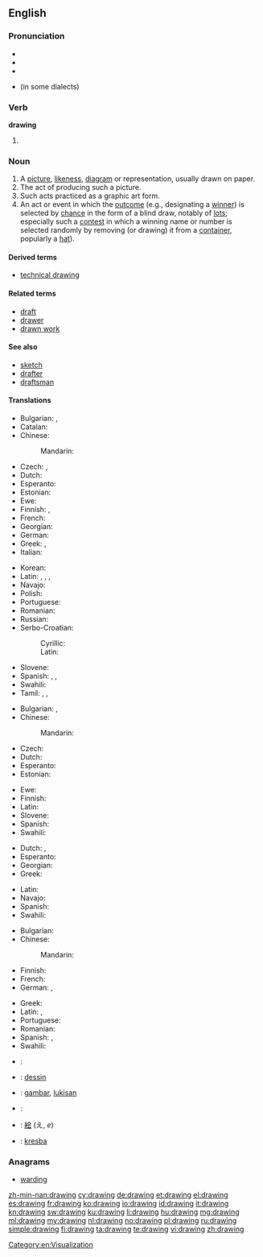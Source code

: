==English==

===Pronunciation===
{{wikipedia}}
* {{audio|en-us-drawing.ogg|Audio (US)}}
* {{IPA|/ˈdɹɑ.ɪŋ(ɡ)/|/ˈdɹɔ.ɪŋ(ɡ)/|/ˈdɹɑɹɪŋ(ɡ)/|/ˈdɹɔɹɪŋ(ɡ)/|lang=en}}
* {{rhymes|ɔːɪŋ}}
* {{rhymes|ɔːɹɪŋ}} (in some dialects)

===Verb===
'''drawing'''

# {{present participle of|draw}}

===Noun===
{{en-noun}}

# A [[picture]], [[likeness]], [[diagram]] or representation, usually drawn on paper.
# The act of producing such a picture.
# Such acts practiced as a graphic art form.
# An act or event in which the [[outcome]] (e.g., designating a [[winner]]) is selected by [[chance]] in the form of a blind draw, notably of [[lot]]s; especially such a [[contest]] in which a winning name or number is selected randomly by removing (or drawing) it from a [[container]], popularly a [[hat]]).

====Derived terms====
* [[technical drawing]]

====Related terms====
* [[draft]]
* [[drawer]]
* [[drawn work]]

====See also====
* [[sketch]]
* [[drafter]]
* [[draftsman]]

====Translations====
{{trans-top|picture, likeness, diagram or representation}}
* Bulgarian: {{t|bg|рисунка|f}},{{t-|bg|чертеж|m}}
* Catalan: {{t|ca|dibuix|m}}
* Chinese:
*: Mandarin: {{zh-tsp|[[圖]][[畫]]|[[图]][[画]]|túhuà}}
* Czech: {{t-|cs|kresba|f}}, {{t-|cs|nákres|m}}
* Dutch: {{t+|nl|tekening}}
* Esperanto: {{t|eo|desegnaĵo}}
* Estonian: {{t+|et|joonistus}}
* Ewe: {{t|ee|nutata}}
* Finnish: {{t-|fi|piirros}}, {{t+|fi|piirustus}}
* French: {{t+|fr|dessin|m}}
* Georgian: {{t|ka|ხატვა|tr=xatva|sc=Geor}}
* German: {{t+|de|Zeichnung|f}}
* Greek: {{t+|el|σχέδιο|n|tr=schédio}}, {{t|el|σχεδίασμα|n|tr=schedíasma}}
* Italian: {{t+|it|disegno|m}}
{{trans-mid}}
* Korean: {{t|ko|그림|tr=geulim}}
* Latin: {{t|la|imago}}, {{t|la|descriptio}}, {{t|la|forma}}, {{t|la|designatio}}
* Navajo: {{tø|nv|naashchʼąąʼ}}
* Polish: {{t+|pl|rysunek|m}}
* Portuguese: {{t+|pt|desenho}}
* Romanian: {{t-|ro|desen|n}}
* Russian: {{t|ru|рисунок|alt=рису́нок|tr=risúnok|m|sc=Cyrl}}
* Serbo-Croatian:
*: Cyrillic: {{t|sh|цртеж|m}}
*: Latin: {{t|sh|crtež|m}}
* Slovene: {{t+|sl|risba|f}}
* Spanish: {{t+|es|dibujo|m}}, {{t-|es|esquema|m}}, {{t+|es|croquis|m}}
* Swahili: {{t+|sw|mchoro|xs=Swahili}}
* Tamil: {{t|ta|ஓவியம்|sc=Taml}}, {{t|ta|படம்|sc=Taml}}, {{t|ta|கீறல்|sc=Taml}}
{{trans-bottom}}

{{trans-top|act of producing a picture}}
* Bulgarian: {{t|bg|рисуване|n}}, {{t|bg|чертане|n}}
* Chinese:
*: Mandarin: {{zh-tsp|[[繪]][[圖]]|[[绘]][[图]]|huìtú}}
* Czech: {{t-|cs|kresba|f}}
* Dutch: {{t+|nl|tekenen|n}}
* Esperanto: {{t|eo|desegnado}}
* Estonian: {{t+|et|joonistamine}}
{{trans-mid}}
* Ewe: {{t|ee|nutata}}
* Finnish: {{t-|fi|piirtäminen}}
* Latin: {{t|la|graphidis scientia}}
* Slovene: {{t|sl|risanje|n}}
* Spanish: {{t+|es|dibujar}}
* Swahili: {{t+|sw|mchoro|xs=Swahili}}
{{trans-bottom}}

{{trans-top|graphic art form}}
* Dutch: {{t+|nl|tekenen|n}}, {{t-|nl|tekenkunst}}
* Esperanto: {{t|eo|desegnado}}
* Georgian: {{t|ka|ხატვა|tr=xatva|sc=Geor}}
* Greek: {{t+|el|σχέδιο|n|tr=skhédio}}
{{trans-mid}}
* Latin: {{t|la|graphis}}
* Navajo: {{tø|nv|naashchʼąąʼ}}
* Spanish: {{t+|es|dibujo|m}}
* Swahili: {{t+|sw|mchoro|xs=Swahili}}
{{trans-bottom}}

{{trans-top|action where the outcome is selected by chance using a draw}}
* Bulgarian: {{t|bg|теглене|n}}
* Chinese:
*: Mandarin: {{zh-tsp|[[抽]][[籤]]|[[抽]][[签]]|chōuqiān}}
* Finnish: {{t|fi|nostoarvonta}}
* French: {{t+|fr|pige|f}}
* German: {{t|de|Auslosung|f}}, {{t+|de|Ziehung|f}}
{{trans-mid}}
* Greek: {{t|el|κλήρωση|f|tr=klírosi}}
* Latin: {{t|la|lineamenta}}, {{t|la|adumbratio}}
* Portuguese: {{t|pt|sorteio|m}}
* Romanian: {{t|ro|tragere|f}}
* Spanish: {{t-|es|sorteo|m}}, {{t-|es|rifa|f}}
* Swahili: {{t+|sw|mchoro|xs=Swahili}}
{{trans-bottom}}

{{checktrans-top}}
* {{ttbc|el}}: {{t|el|σχεδίαση|f|tr=σχεδίαση}}
* {{ttbc|fr}}: [[dessin]] {{m}}
* {{ttbc|id}}: [[gambar]], [[lukis|lukisan]]
{{trans-mid}}
* {{ttbc|ga}}: {{t|ga|dearadh|m}}
* {{ttbc|ja}}: [[絵]] (え, ''e'')
* {{ttbc|sk}}: [[kresba]] {{f}}
{{trans-bottom}}

===Anagrams===
* [[warding#English|warding]]

[[Category:en:Visualization]]

[[zh-min-nan:drawing]]
[[cy:drawing]]
[[de:drawing]]
[[et:drawing]]
[[el:drawing]]
[[es:drawing]]
[[fr:drawing]]
[[ko:drawing]]
[[io:drawing]]
[[id:drawing]]
[[it:drawing]]
[[kn:drawing]]
[[sw:drawing]]
[[ku:drawing]]
[[li:drawing]]
[[hu:drawing]]
[[mg:drawing]]
[[ml:drawing]]
[[my:drawing]]
[[nl:drawing]]
[[no:drawing]]
[[pl:drawing]]
[[ru:drawing]]
[[simple:drawing]]
[[fi:drawing]]
[[ta:drawing]]
[[te:drawing]]
[[vi:drawing]]
[[zh:drawing]]